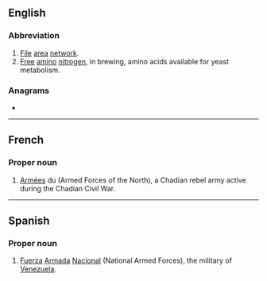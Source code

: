 {{also|fan|Fan|fán|fàn|fân|fān|fǎn|Appendix:Variations of "fan"}}
==English==
{{wikipedia}}

===Abbreviation===
{{rfc-header|Abbreviation}}
{{head|en|abbreviation}}

# [[file|File]] [[area]] [[network]].
# [[free|Free]] [[amino]] [[nitrogen]], in brewing, amino acids available for yeast metabolism.

===Anagrams===
* {{anagrams|en|a=afn|NAF|NFA}}

----

==French==

===Proper noun===
{{fr-proper noun}} {{g|f-p}}

# {{l|fr|forces|Forces}} [[armées|Armées]] du {{l|fr|nord|Nord}} (Armed Forces of the North), a Chadian rebel army active during the Chadian Civil War.

----

==Spanish==

===Proper noun===
{{es-proper noun|f}}

# [[fuerza|Fuerza]] [[armada#Spanish|Armada]] [[nacional#Spanish|Nacional]] (National Armed Forces), the military of [[Venezuela]].